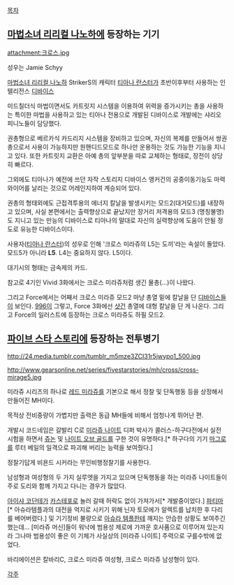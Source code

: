 [[목차]]

== [[마법소녀 리리컬 나노하]]에 등장하는 기기 ==

attachment:크로스.jpg 

성우는 Jamie Schyy

[[마법소녀 리리컬 나노하]] StrikerS의 캐릭터 [[티아나 란스터]]가 초반이후부터 사용하는 인텔리전스 [[디바이스]]

미드칠더식 마법이면서도 카트릿지 시스템을 이용하여 위력을 증가시키는 총을 사용하는 특이한 마법을 사용하고 있는 티아나 전용으로 개발된 디바이스로 개발에는 샤리오 피니노들이 담당했다.

권총형으로 베르카식 카드리지 시스템을 장비하고 있으며, 자신의 복제를 만들어서 쌍권총으로서 사용이 가능하지만 원핸디드모드로 하나만 운용하는 것도 가능한 기능을 지니고 있다. 또한 카트릿지 교환은 아예 총의 앞부분을 따로 교체하는 형태로, 장전이 상당히 빠르다.

그외에도 티아나가 예전에 쓰던 자작 스토리지 디바이스 앵커건의 공중이동기능도 마력와이어를 날리는 것으로 어레인지하여 계승되어 있다.

권총의 형태외에도 근접격투용의 에너지 칼날을 발생시키는 모드2(대거모드)를 내장하고 있으며, 사실 본편에서는 출력향상으로 끝났지만 장거리 저격용의 모드3 (명칭불명)도 지니고 있는 만능의 디바이스로 티아나의 말대로 자신의 실력향상에 도움이 안될 정도로 유능한 디바이스이다.

사용자([[티아나 란스터]])의 성우로 인해 '크로스 미라쥬의 L5는 도끼'라는 속설이 돌았다. 모드5가 아니라 '''L5'''. L4는 중요하지 않다. L5이다.

대기시의 형태는 금속제의 카드.

참고로 4기인 Vivid 3화에서는 크로스 미라쥬처럼 생긴 물총(...)이 나왔다. 

그리고 Force에서는 어째서 크로스 미라쥬 모드2 마냥 총열 밑에 칼날을 단 [[디바이스]]들이 보인다. [[996]]이 그렇고, Force 3화에선 [[샷건]] 총열에 대형 칼날을 단 게 나온다. 그리고 Force의 일러스트에 등장하는 크로스 미라쥬도 하필 모드2. 


== [[파이브 스타 스토리]]에 등장하는 전투병기 ==

http://24.media.tumblr.com/tumblr_m5mze3ZCI31r5jwypo1_500.jpg

http://www.gearsonline.net/series/fivestarstories/mh/cross/cross-mirage5.jpg


미라쥬 시리즈의 하나로 [[레드 미라쥬]]를 기본으로 해서 정찰 및 단독행동 등을 상정해서 만들어진 MH이다.

목적상 전비중량이 가볍지만 출력은 동급 MH들에 비해서 엄청나게 뛰어난 편.

개발시 코드네임은 갈발리 C로 [[미라쥬 나이트]] 디퍼 박사가 콜러스-하구다전에서 실전 시험을 하면서 [[쥬논]] 및 [[나이트 오브 골드]]를 구한 것이 유명하다.[* 하구다의 기기 [[마그로]]를 루터 베일의 일격으로 파괴해 버리는 능력을 보여줬다.]

정찰기답게 비욘드 시커라는 무인비행정찰기를 사용한다.

남성형과 여성형의 두 가지 실루엣을 가지고 있으며 단독행동을 하는 미라쥬 나이트들이 주로 도리와 함께 가지고 다니는 경우가 많았다.

[[아이샤 코단테]]가 [[카스테포]]로 놀러 갈때 허락도 없이 가져가서[* 개발중이었다.] [[파티마]][* 아슈라템플과의 대전을 억지로 시키기 위해 닌자 토모에가 알렉트를 납치한 후 다리를 베어버렸다.] 및 기기정비 불량으로 [[아슈라 템플]]한테 깨지는 안습한 상황도 보여주긴 했는데... [미라쥬 머신]들이 워낙에 범용성 제로에 가까운 호사품으로 이루어져 있는지라 그나마 범용성이 좋은 이 기체가 사실상의 [미라쥬 나이트] 주력으로 구를수밖에 없었다.

바리에이션은 칼바리C, 크로스 미라쥬 여성형, 크로스 미라쥬 남성형이 있다.

[[각주]]
